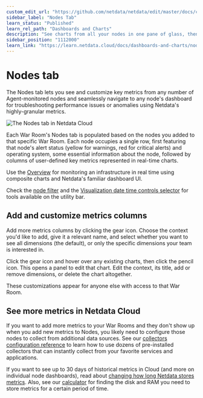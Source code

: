 ```yaml
---
custom_edit_url: "https://github.com/netdata/netdata/edit/master/docs/cloud/visualize/nodes.md"
sidebar_label: "Nodes Tab"
learn_status: "Published"
learn_rel_path: "Dashboards and Charts"
description: "See charts from all your nodes in one pane of glass, then dive in to embedded dashboards for granular troubleshooting of ongoing issues."
sidebar_position: "1112000"
learn_link: "https://learn.netdata.cloud/docs/dashboards-and-charts/nodes-tab"
---
```


# Nodes tab

The Nodes tab lets you see and customize key metrics from any number of Agent-monitored nodes and seamlessly navigate
to any node's dashboard for troubleshooting performance issues or anomalies using Netdata's highly-granular metrics.

![The Nodes tab in Netdata
Cloud](https://user-images.githubusercontent.com/1153921/119035218-2eebb700-b964-11eb-8b74-4ec2df0e457c.png)

Each War Room's Nodes tab is populated based on the nodes you added to that specific War Room. Each node occupies a
single row, first featuring that node's alert status (yellow for warnings, red for critical alerts) and operating
system, some essential information about the node, followed by columns of user-defined key metrics represented in
real-time charts.

Use the [Overview](/docs/dashboards-and-charts/home-overview-and-single-node-view) for monitoring an infrastructure in real time using
composite charts and Netdata's familiar dashboard UI.

Check the [node
filter](/docs/dashboards-and-charts/node-filter) and the [Visualization date time controls
selector](/docs/dashboards-and-charts/visualization-date-and-time-controls) for tools available on the utility bar.

## Add and customize metrics columns

Add more metrics columns by clicking the gear icon. Choose the context you'd like to add, give it a relevant name, and
select whether you want to see all dimensions (the default), or only the specific dimensions your team is interested in.

Click the gear icon and hover over any existing charts, then click the pencil icon. This opens a panel to
edit that chart. Edit the context, its title, add or remove dimensions, or delete the chart altogether.

These customizations appear for anyone else with access to that War Room.

## See more metrics in Netdata Cloud

If you want to add more metrics to your War Rooms and they don't show up when you add new metrics to Nodes, you likely
need to configure those nodes to collect from additional data sources. See our [collectors configuration reference](/docs/collecting-metrics/collectors-configuration) 
to learn how to use dozens of pre-installed collectors that can instantly collect from your favorite services and applications.

If you want to see up to 30 days of historical metrics in Cloud (and more on individual node dashboards), read about [changing how long Netdata stores metrics](/docs/netdata-agent/configuration/optimizing-metrics-database/change-how-long-netdata-stores-metrics). Also, see our
[calculator](/docs/netdata-agent/configuration/optimizing-metrics-database/change-how-long-netdata-stores-metrics#calculate-the-system-resources-ram-disk-space-needed-to-store-metrics)
for finding the disk and RAM you need to store metrics for a certain period of time.
